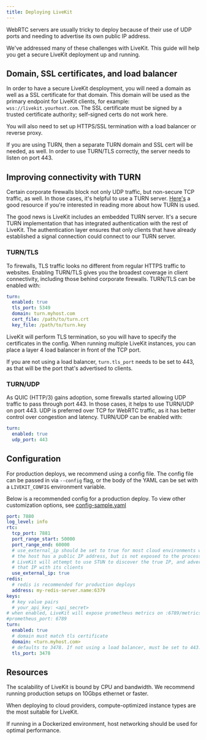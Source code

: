 ```yaml
---
title: Deploying LiveKit
---
```


WebRTC servers are usually tricky to deploy because of their use of UDP ports and needing to advertise its own public IP address.

We've addressed many of these challenges with LiveKit. This guide will help you get a secure LiveKit deployment up and running.

## Domain, SSL certificates, and load balancer

In order to have a secure LiveKit desployment, you will need a domain as well as a SSL certificate for that domain. This domain will be used as the primary endpoint for LiveKit clients, for example: `wss://livekit.yourhost.com`. The SSL certificate must be signed by a trusted certificate authority; self-signed certs do not work here.

You will also need to set up HTTPS/SSL termination with a load balancer or reverse proxy.

If you are using TURN, then a separate TURN domain and SSL cert will be needed, as well. In order to use TURN/TLS correctly, the server needs to listen on port 443.

## Improving connectivity with TURN

Certain corporate firewalls block not only UDP traffic, but non-secure TCP traffic, as well. In those cases, it's helpful to use a TURN server. [Here's](https://bloggeek.me/webrtc-turn/) a good resource if you're interested in reading more about how TURN is used.

The good news is LiveKit includes an embedded TURN server. It's a secure TURN implementation that has integrated authentication with the rest of LiveKit. The authentication layer ensures that only clients that have already established a signal connection could connect to our TURN server.

### TURN/TLS

To firewalls, TLS traffic looks no different from regular HTTPS traffic to websites. Enabling TURN/TLS gives you the broadest coverage in client connectivity, including those behind corporate firewalls. TURN/TLS can be enabled with:

```yaml title="config.yaml"
turn:
  enabled: true
  tls_port: 5349
  domain: turn.myhost.com
  cert_file: /path/to/turn.crt
  key_file: /path/to/turn.key
```

LiveKit will perform TLS termination, so you will have to specify the certificates in the config. When running multiple LiveKit instances, you can place a layer 4 load balancer in front of the TCP port.

If you are not using a load balancer, `turn.tls_port` needs to be set to 443, as that will be the port that's advertised to clients.

### TURN/UDP

As QUIC (HTTP/3) gains adoption, some firewalls started allowing UDP traffic to pass through port 443. In those cases, it helps to use TURN/UDP on port 443. UDP is preferred over TCP for WebRTC traffic, as it has better control over congestion and latency. TURN/UDP can be enabled with:

```yaml title="config.yaml"
turn:
  enabled: true
  udp_port: 443
```

## Configuration

For production deploys, we recommend using a config file. The config file can be passed in via `--config` flag, or the body of the YAML can be set with a `LIVEKIT_CONFIG` environment variable.

Below is a recommended config for a production deploy. To view other customization options, see [config-sample.yaml](https://github.com/livekit/livekit-server/blob/master/config-sample.yaml)

```yaml title="config.yaml"
port: 7880
log_level: info
rtc:
  tcp_port: 7881
  port_range_start: 50000
  port_range_end: 60000
  # use_external_ip should be set to true for most cloud environments where
  # the host has a public IP address, but is not exposed to the process.
  # LiveKit will attempt to use STUN to discover the true IP, and advertise
  # that IP with its clients
  use_external_ip: true
redis:
  # redis is recommended for production deploys
  address: my-redis-server.name:6379
keys:
  # key value pairs
  # your_api_key: <api_secret>
# when enabled, LiveKit will expose prometheus metrics on :6789/metrics
#prometheus_port: 6789
turn:
  enabled: true
  # domain must match tls certificate
  domain: <turn.myhost.com>
  # defaults to 3478. If not using a load balancer, must be set to 443.
  tls_port: 3478
```

## Resources

The scalability of LiveKit is bound by CPU and bandwidth. We recommend running production setups on 10Gbps ethernet or faster.

When deploying to cloud providers, compute-optimized instance types are the most suitable for LiveKit.

If running in a Dockerized environment, host networking should be used for optimal performance.
